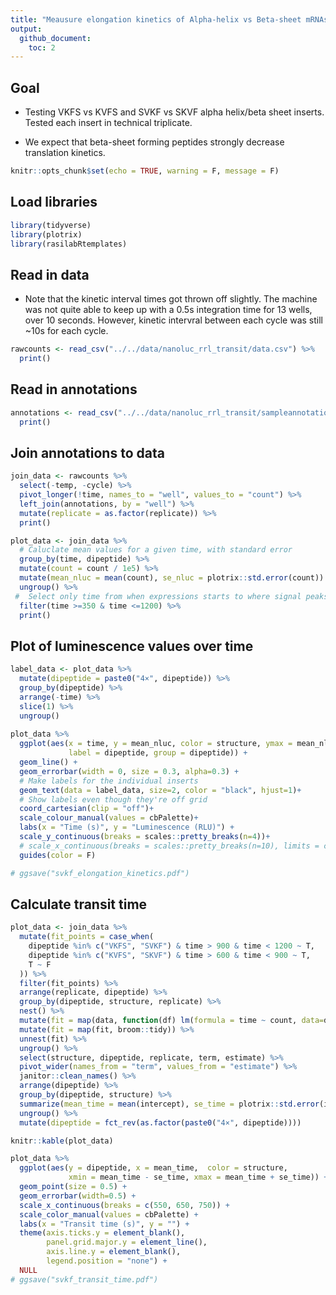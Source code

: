```yaml
---
title: "Meausure elongation kinetics of Alpha-helix vs Beta-sheet mRNAs"
output: 
  github_document:
    toc: 2 
---
```


## Goal

- Testing VKFS vs KVFS and SVKF vs SKVF alpha helix/beta sheet inserts. Tested each insert in technical triplicate.  

- We expect that beta-sheet forming peptides strongly decrease translation kinetics. 

```r
knitr::opts_chunk$set(echo = TRUE, warning = F, message = F)
```

## Load libraries

```r
library(tidyverse)
library(plotrix)
library(rasilabRtemplates)
```

## Read in data

- Note that the kinetic interval times got thrown off slightly. The machine was not quite able to keep up with a 0.5s integration time for 13 wells, over 10 seconds. However, kinetic intervral between each cycle was still ~10s for each cycle. 

```r
rawcounts <- read_csv("../../data/nanoluc_rrl_transit/data.csv") %>% 
  print()
```

## Read in annotations

```r
annotations <- read_csv("../../data/nanoluc_rrl_transit/sampleannotations.csv") %>% 
  print()
```

## Join annotations to data

```r
join_data <- rawcounts %>% 
  select(-temp, -cycle) %>% 
  pivot_longer(!time, names_to = "well", values_to = "count") %>% 
  left_join(annotations, by = "well") %>% 
  mutate(replicate = as.factor(replicate)) %>% 
  print()
```

```r
plot_data <- join_data %>% 
  # Caluclate mean values for a given time, with standard error
  group_by(time, dipeptide) %>% 
  mutate(count = count / 1e5) %>% 
  mutate(mean_nluc = mean(count), se_nluc = plotrix::std.error(count)) %>% 
  ungroup() %>% 
 #  Select only time from when expressions starts to where signal peaks
  filter(time >=350 & time <=1200) %>% 
  print()
```

## Plot of luminescence values over time

```r
label_data <- plot_data %>% 
  mutate(dipeptide = paste0("4×", dipeptide)) %>% 
  group_by(dipeptide) %>% 
  arrange(-time) %>% 
  slice(1) %>% 
  ungroup() 
  
plot_data %>%
  ggplot(aes(x = time, y = mean_nluc, color = structure, ymax = mean_nluc + se_nluc, ymin = mean_nluc - se_nluc,
             label = dipeptide, group = dipeptide)) + 
  geom_line() +
  geom_errorbar(width = 0, size = 0.3, alpha=0.3) +
  # Make labels for the individual inserts
  geom_text(data = label_data, size=2, color = "black", hjust=1)+
  # Show labels even though they're off grid
  coord_cartesian(clip = "off")+
  scale_colour_manual(values = cbPalette)+
  labs(x = "Time (s)", y = "Luminescence (RLU)") +
  scale_y_continuous(breaks = scales::pretty_breaks(n=4))+
  # scale_x_continuous(breaks = scales::pretty_breaks(n=10), limits = c(350, 1375))+
  guides(color = F)

# ggsave("svkf_elongation_kinetics.pdf") 
```

## Calculate transit time

```r
plot_data <- join_data %>% 
  mutate(fit_points = case_when(
    dipeptide %in% c("VKFS", "SVKF") & time > 900 & time < 1200 ~ T,
    dipeptide %in% c("KVFS", "SKVF") & time > 600 & time < 900 ~ T,
    T ~ F
  )) %>% 
  filter(fit_points) %>% 
  arrange(replicate, dipeptide) %>% 
  group_by(dipeptide, structure, replicate) %>% 
  nest() %>%
  mutate(fit = map(data, function(df) lm(formula = time ~ count, data=df))) %>%
  mutate(fit = map(fit, broom::tidy)) %>%
  unnest(fit) %>% 
  ungroup() %>% 
  select(structure, dipeptide, replicate, term, estimate) %>% 
  pivot_wider(names_from = "term", values_from = "estimate") %>%
  janitor::clean_names() %>% 
  arrange(dipeptide) %>% 
  group_by(dipeptide, structure) %>%
  summarize(mean_time = mean(intercept), se_time = plotrix::std.error(intercept)) %>%
  ungroup() %>% 
  mutate(dipeptide = fct_rev(as.factor(paste0("4×", dipeptide))))

knitr::kable(plot_data)

plot_data %>% 
  ggplot(aes(y = dipeptide, x = mean_time,  color = structure,
             xmin = mean_time - se_time, xmax = mean_time + se_time)) +
  geom_point(size = 0.5) +
  geom_errorbar(width=0.5) +
  scale_x_continuous(breaks = c(550, 650, 750)) +
  scale_color_manual(values = cbPalette) +
  labs(x = "Transit time (s)", y = "") +
  theme(axis.ticks.y = element_blank(), 
        panel.grid.major.y = element_line(),
        axis.line.y = element_blank(),
        legend.position = "none") +
  NULL
# ggsave("svkf_transit_time.pdf") 
```
